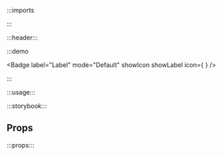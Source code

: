 :::imports


:::

:::header:::

:::demo

<Badge
  label="Label"
  mode="Default"
  showIcon
  showLabel
  icon={
    <Icon name="ph:placeholder"/>
  }
/>

:::

:::usage:::

:::storybook:::

## Props

:::props:::
